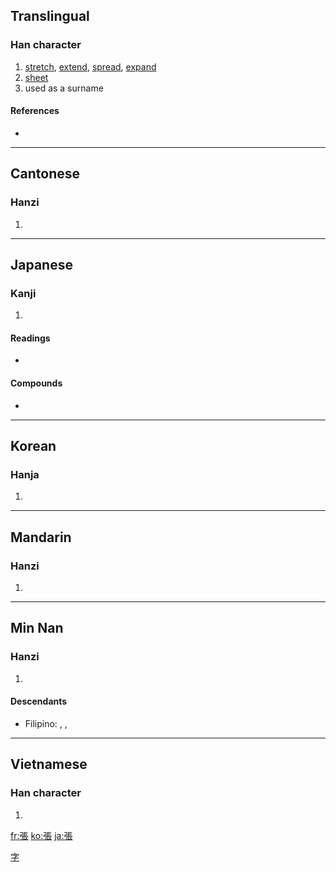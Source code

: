{{also|张}}
==Translingual==

===Han character===
{{Han char|rn=57|rad=弓|as=08|sn=11|four=1123<sub>2</sub>|canj=弓尸一女 (NSMV)|ids=⿰[[弓]][[長]]}}

# [[stretch]], [[extend]], [[spread]], [[expand]]
# [[sheet]]
# used as a surname

====References====
* {{Han ref|kx=0359.190|dkj=09812|dj=0675.330|hdz=20997.050|uh=5F35|ud=24373|bh=B169|bd=45417}}

----

==Cantonese==

===Hanzi===
{{yue-hanzi|jyut=|y=jeung1|sim=张}}

# {{defn|Cantonese|sort=弓08}}

----

==Japanese==

===Kanji===
{{ja-kanji|grade=5|rs=弓08}}

# {{defn|Japanese}}

====Readings====
* {{ja-readings|on=[[ちょう]] (chō)|kun=[[はる]] (haru), [[はり]] (hari)}}

====Compounds====
* {{term|出張||[[business trip]]|tr=しゅっちょう, shutchō|sc=Jpan|lang=ja}}

----

==Korean==

===Hanja===
{{ko-hanja|hangeul=[[장]]|eumhun=|rv=jang|mr=chang|y=cang}}

# {{defn|Korean|sort=弓08}}

----

==Mandarin==

===Hanzi===
{{cmn-hanzi|sim=张|pin=[[zhāng]] ([[zhang1]])|wg=chang<sup>1</sup>}}

# {{defn|Mandarin|sort=弓08}}

----

==Min Nan==

===Hanzi===
{{nan-hanzi|poj=Tiuⁿ}}

# {{defn|Min Nan}}

====Descendants====
* {{context|Hokkien dialect}} Filipino: {{l|fil|Chang}}, {{l|fil|Tiu}}, {{l|fil|Tiong}}

----

==Vietnamese==

===Han character===
{{vi-hantu|[[trương]], [[chanh]], [[choang]], [[chương]], [[giương]], [[chăng]], [[chướng]], [[dăng]]|rs=弓08}}

# {{defn|Vietnamese|sort=弓08}}

[[Category:Chinese surnames|字]]

[[fr:張]]
[[ko:張]]
[[ja:張]]